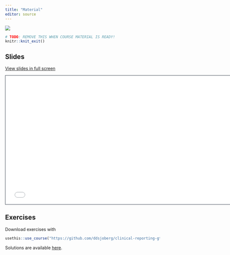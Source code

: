 ```yaml
---
title: "Material"
editor: source
---
```


![](images/coming-soon.gif)

<p style="opacity: 0.5;color:#FFFFFF">
</p>

```r
# TODO: REMOVE THIS WHEN COURSE MATERIAL IS READY!
knitr::knit_exit()
```

## Slides

[View slides in full screen](../slides/index.html)

```{=html}
<iframe class="slide-deck" src="../slides/" height="420" width="747" style="border: 1px solid #2e3846;"></iframe>
```
## Exercises

Download exercises with 

```r
usethis::use_course("https://github.com/ddsjoberg/clinical-reporting-gtsummary-rmed/raw/main/exercises/exercises.zip")
```

Solutions are available [here](../exercises/solutions.html).

